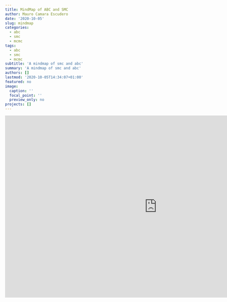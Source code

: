 ```yaml
---
title: MindMap of ABC and SMC
author: Mauro Camara Escudero
date: '2020-10-05'
slug: mindmap
categories:
  - abc
  - smc
  - mcmc
tags:
  - abc
  - smc
  - mcmc
subtitle: 'A mindmap of smc and abc'
summary: 'A mindmap of smc and abc'
authors: []
lastmod: '2020-10-05T14:34:07+01:00'
featured: no
image:
  caption: ''
  focal_point: ''
  preview_only: no
projects: []
---
```


<iframe width="1000" height="600" frameborder="0" src="https://www.mindmeister.com/maps/public_map_shell/1753005457/ml?width=1000&height=600&z=0.8" scrolling="no" style="overflow: hidden; margin-bottom: 5px;">Your browser is not able to display frames. Please visit <a href="https://www.mindmeister.com/1753005457/ml" target="_blank">ML</a> on MindMeister.</iframe><div class="mb-5">

